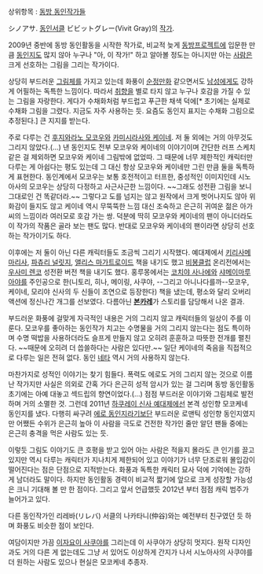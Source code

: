 상위항목 : [[동방 동인작가들]]

シノアサ. [[동인서클]] ビビットグレー(Vivit Gray)의 [[작가]].

2009년 중반에 동방 동인활동을 시작한 작가로, 비교적 늦게 [[동방프로젝트]]에 입문한 만큼 [[동인지]]도 많지 않아 누구나 "아, 이 작가!" 하고 알아볼 정도는 아니지만 아는 [[사람]]은 크게 선호하는 그림을 그리는 작가이다.

상당히 부드러운 [[그림체]]를 가지고 있는데 화풍이 [[순정만화]] 같으면서도 [[남성]]에게도 강하게 어필하는 독특한 느낌이다. 따라서 [[취향]]을 별로 타지 않고 누구나 호감을 가질 수 있는 그림을 자랑한다. 게다가 수채화처럼 부드럽고 푸근한 채색 덕에[* 초기에는 실제로 수채화 그림을 그렸다. 지금도 자주 사용하는 듯. 요즘도 동인지 표지는 수채화 그림으로 추정된다.] 큰 지지를 받는다.

주로 다루는 건 [[후지와라노 모코우]]와 [[카미시라사와 케이네]]. 저 둘 외에는 거의 아무것도 그리지 않았다.(…) 낸 동인지도 전부 모코우와 케이네의 이야기이며 간단한 러프 스케치 같은 걸 제외하면 모코우와 케이네 그림밖에 없었따. 그 때문에 너무 제한적인 캐릭터만 다루는 게 아쉽다는 평도 있는데 그 대신 항상 모코우와 케이네만 그린 만큼 둘을 독특하게 표현한다. 동인계에서 모코우는 보통 호전적이고 터프한, 중성적인 이미지인데 시노아사의 모코우는 상당히 다정하고 사근사근한 느낌이다. ~~그래도 성전환 그림을 보니 그대로인 건 똑같더라.~~ 그렇다고 도를 넘지는 않고 원작에서 크게 벗어나지도 않아 위화감이 들지도 않고 케이네 역시 무뚝뚝한 느낌 대신 조숙하고 은근히 귀여운 젊은 아가씨의 느낌이라 여러모로 호감 가는 쌍. 덕분에 딱히 모코우와 케이네의 팬이 아니더라도 이 작가의 작품은 골라 보는 팬도 많다. 반대로 모코우와 케이네의 팬이라면 상당히 선호하는 작가이기도 하다.

이후에는 저 둘이 아닌 다른 캐릭터들도 조금씩 그리기 시작했다. 예대제에서 [[키리사메 마리사]], [[파츄리 널릿지]], [[앨리스 마가트로이드]] 책을 내기도 했고 [[비봉클럽]] 온리전에서는 [[우사미 렌코]] 성전환 버전 책을 내기도 했다. 홍루몽에서는 [[코치야 사나에]]와 [[샤메이마루 아야]]를 주인공으로 한(니토리, 히나, 메이링, 사쿠야, --그리고 아니나다를까--모코우, 케이네, 모리야 신사의 두 신들이 조연으로 등장한다) 책을 냈는데, 평소와 달리 오버리액션에 정신나간 개그를 선보였다. 다름아닌 '''[[본카레]]'''가 스토리를 담당해서 나온 결과.

부드러운 화풍에 걸맞게 자극적인 내용은 거의 그리지 않고 캐릭터들의 일상이 주를 이룬다. 모코우를 좋아하는 동인작가 치고는 수명물을 거의 그리지 않는다는 점도 특이하며 수명 떡밥을 사용하더라도 슬프게 만들지 않고 오히려 훈훈하고 따뜻한 전개를 펼친다. ~~때문에 오히려 더 씁쓸하다는 사람은 있다만.~~ 일단 케이네의 죽음을 직접적으로 다루는 일은 전혀 없다. 동인 [[네타]] 역시 거의 사용하지 않는다.

마찬가지로 성적인 이야기는 찾기 힘들다. 폭력도 에로도 거의 그리지 않는 것으로 이름난 작가지만 사실은 의외로 간혹 가다 은근히 성적 암시가 있는 걸 그리며 동방 동인활동 초기에는 아예 대놓고 섹드립의 향연이었다.(…) 점점 부드러운 이야기와 그림체로 발전하며 거의 소멸한 것. 그런데 2011년 [[하쿠레이 신사 예대제]]에선 본격 성인향 모코케네 동인지를 냈다. 다행히 싸구려 [[에로 동인지]]라기보단 부드러운 로맨틱 성인향 동인지였지만 어쨌든 수위가 은근히 높아 이 사람을 극도로 건전한 작가인 줄만 알던 팬들 중에는 은근히 충격을 먹은 사람도 있는 듯.

이렇듯 그림도 이야기도 큰 호평을 받고 있어 아는 사람은 적을지 몰라도 큰 인기를 끌고 있지만 역시 다루는 캐릭터가 지나치게 제한되어 있고 이야기가 너무 단조로워 몰입감이 떨어진다는 점은 단점으로 지적받는다. 화풍과 독특한 캐릭터 묘사 덕에 기억에는 강하게 남더라도 말이다. 하지만 동인활동 경력이 비교적 짧기에 앞으로 크게 성장할 가능성은 크니 기대해 볼 만 한 점이다. 그리고 앞서 언급했듯 2012년 부터 점점 캐릭 범주가 늘어가고 있다.

다른 동인작가인 리레바(リレバ) 서클의 나카타니(仲谷)와는 예전부터 친구였던 듯 하며 화풍도 비슷한 점이 보인다. 

여담이지만 가끔 [[이자요이 사쿠야]]를 그리는데 이 사쿠야가 상당히 멋지다. 원작 디자인과도 거의 다른 게 없는데도 그냥 서 있어도 이상하게 간지가 나서 시노아사의 사쿠야를 더 원하는 사람도 있으나 현실은 모코케네 추종자.
